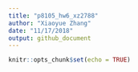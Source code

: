 ```yaml
---
title: "p8105_hw6_xz2788"
author: "Xiaoyue Zhang"
date: "11/17/2018"
output: github_document
---
```


```r
knitr::opts_chunk$set(echo = TRUE)
```

